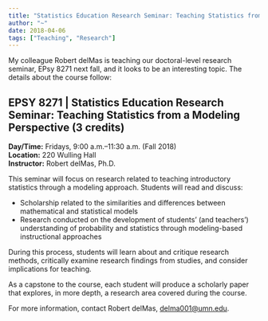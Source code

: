 ```yaml
---
title: "Statistics Education Research Seminar: Teaching Statistics from a Modeling Perspective"
author: "~"
date: 2018-04-06
tags: ["Teaching", "Research"]
---
```


My colleague Robert delMas is teaching our doctoral-level research seminar, EPsy 8271 next fall, and it looks to be an interesting topic. The details about the course follow:


## EPSY 8271 | Statistics Education Research Seminar: Teaching Statistics from a Modeling Perspective (3 credits)


**Day/Time:** Fridays, 9:00 a.m.&ndash;11:30 a.m. (Fall 2018)<br />
**Location:** 220 Wulling Hall <br />
**Instructor:** Robert delMas, Ph.D.

This seminar will focus on research related to teaching introductory statistics through a modeling approach. Students will read and discuss:

- Scholarship related to the similarities and differences between mathematical and statistical models
- Research conducted on the development of students' (and teachers') understanding of probability and statistics through modeling-based instructional approaches

During this process, students will learn about and critique research methods, critically examine research findings from studies, and consider implications for teaching.

As a capstone to the course, each student will produce a scholarly paper that explores, in more depth, a research area covered during the course.
 
For more information, contact Robert delMas, [delma001@umn.edu](mailto::delma001@umn.edu). 
